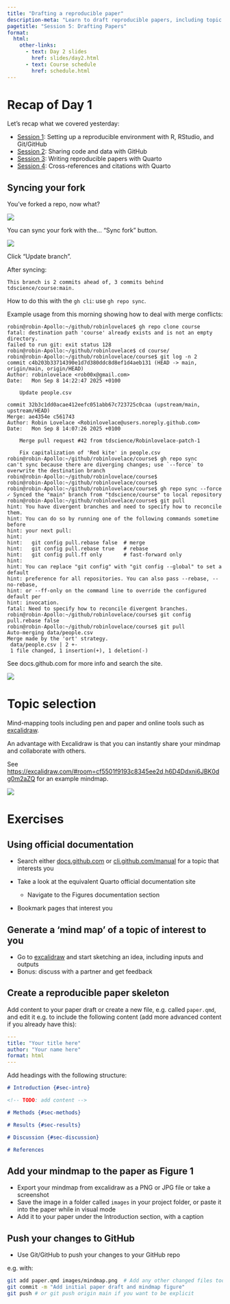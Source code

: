 ```yaml
---
title: "Drafting a reproducible paper"
description-meta: "Learn to draft reproducible papers, including topic selection and individual work on paper drafts."
pagetitle: "Session 5: Drafting Papers"
format:
  html:
    other-links:
      - text: Day 2 slides
        href: slides/day2.html
      - text: Course schedule
        href: schedule.html
---
```


# Recap of Day 1

Let's recap what we covered yesterday:

-   [Session 1](s1.qmd): Setting up a reproducible environment with R, RStudio, and Git/GitHub
-   [Session 2](s2.qmd): Sharing code and data with GitHub
-   [Session 3](s3.qmd): Writing reproducible papers with Quarto
-   [Session 4](s4.qmd): Cross-references and citations with Quarto

## Syncing your fork

You've forked a repo, now what?

![](images/resync1.png)

You can sync your fork with the...
"Sync fork" button.

![](images/resync2.png)

Click "Update branch".

After syncing:

```         
This branch is 2 commits ahead of, 3 commits behind tdscience/course:main.
```

How to do this with the `gh cli`: use `gh repo sync`.

Example usage from this morning showing how to deal with merge conflicts:

```         
robin@robin-Apollo:~/github/robinlovelace$ gh repo clone course
fatal: destination path 'course' already exists and is not an empty directory.
failed to run git: exit status 128
robin@robin-Apollo:~/github/robinlovelace$ cd course/
robin@robin-Apollo:~/github/robinlovelace/course$ git log -n 2
commit c4b203b33714390e1d7d380ddc8d8ef1d4aeb131 (HEAD -> main, origin/main, origin/HEAD)
Author: robinlovelace <rob00x@gmail.com>
Date:   Mon Sep 8 14:22:47 2025 +0100

    Update people.csv

commit 32b3c1dd0acae412eefc051abb67c723725c0caa (upstream/main, upstream/HEAD)
Merge: ae4354e c561743
Author: Robin Lovelace <Robinlovelace@users.noreply.github.com>
Date:   Mon Sep 8 14:07:26 2025 +0100

    Merge pull request #42 from tdscience/Robinlovelace-patch-1
    
    Fix capitalization of 'Red kite' in people.csv
robin@robin-Apollo:~/github/robinlovelace/course$ gh repo sync
can't sync because there are diverging changes; use `--force` to overwrite the destination branch
robin@robin-Apollo:~/github/robinlovelace/course$ 
robin@robin-Apollo:~/github/robinlovelace/course$ 
robin@robin-Apollo:~/github/robinlovelace/course$ gh repo sync --force
✓ Synced the "main" branch from "tdscience/course" to local repository
robin@robin-Apollo:~/github/robinlovelace/course$ git pull
hint: You have divergent branches and need to specify how to reconcile them.
hint: You can do so by running one of the following commands sometime before
hint: your next pull:
hint:
hint:   git config pull.rebase false  # merge
hint:   git config pull.rebase true   # rebase
hint:   git config pull.ff only       # fast-forward only
hint:
hint: You can replace "git config" with "git config --global" to set a default
hint: preference for all repositories. You can also pass --rebase, --no-rebase,
hint: or --ff-only on the command line to override the configured default per
hint: invocation.
fatal: Need to specify how to reconcile divergent branches.
robin@robin-Apollo:~/github/robinlovelace/course$ git config pull.rebase false
robin@robin-Apollo:~/github/robinlovelace/course$ git pull
Auto-merging data/people.csv
Merge made by the 'ort' strategy.
 data/people.csv | 2 +-
 1 file changed, 1 insertion(+), 1 deletion(-)
```

See docs.github.com for more info and search the site.

![](images/paste-5.png)

# Topic selection

Mind-mapping tools including pen and paper and online tools such as [excalidraw](https://excalidraw.com/).

An advantage with Excalidraw is that you can instantly share your mindmap and collaborate with others.

See <https://excalidraw.com/#room=cf5501f9193c8345ee2d,h6D4Ddxni6JBK0dg0m2aZQ> for an example mindmap.

![](images/paste-4.png)

# Exercises

## Using official documentation

-   Search either [docs.github.com](https://docs.github.com/en/pull-requests/collaborating-with-pull-requests/working-with-forks/syncing-a-fork) or [cli.github.com/manual](https://cli.github.com/manual/) for a topic that interests you

-   Take a look at the equivalent Quarto official documentation site

    -   Navigate to the Figures documentation section

-   Bookmark pages that interest you

## Generate a 'mind map' of a topic of interest to you

-   Go to [excalidraw](https://excalidraw.com/) and start sketching an idea, including inputs and outputs
-   Bonus: discuss with a partner and get feedback

## Create a reproducible paper skeleton

Add content to your paper draft or create a new file, e.g. called `paper.qmd`, and edit it e.g. to include the following content (add more advanced content if you already have this):

``` yaml
---
title: "Your title here"
author: "Your name here"
format: html
---
```

Add headings with the following structure:

``` markdown
# Introduction {#sec-intro}

<!-- TODO: add content -->

# Methods {#sec-methods}

# Results {#sec-results}

# Discussion {#sec-discussion}

# References
```

## Add your mindmap to the paper as Figure 1

-   Export your mindmap from excalidraw as a PNG or JPG file or take a screenshot
-   Save the image in a folder called `images` in your project folder, or paste it into the paper while in visual mode
-   Add it to your paper under the Introduction section, with a caption

## Push your changes to GitHub

-   Use Git/GitHub to push your changes to your GitHub repo

e.g. with:

``` bash
git add paper.qmd images/mindmap.png  # Add any other changed files too
git commit -m "Add initial paper draft and mindmap figure"
git push # or git push origin main if you want to be explicit
```
